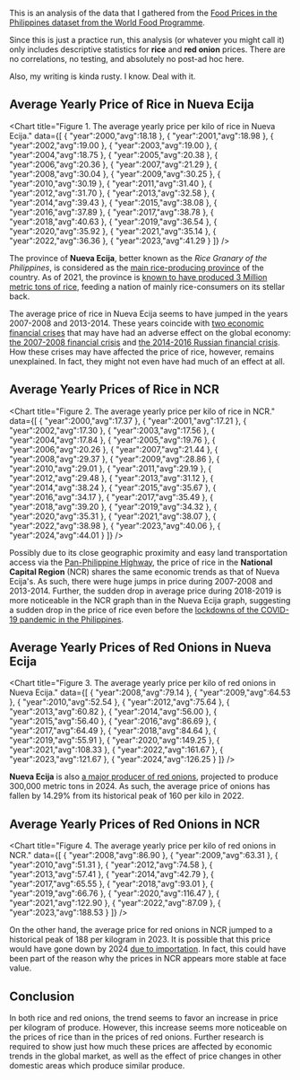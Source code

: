 This is an analysis of the data that I gathered from the [Food Prices in the Philippines dataset from the World Food Programme](https://data.humdata.org/dataset/wfp-food-prices-for-philippines?force_layout=desktop).

Since this is just a practice run, this analysis (or whatever you might call it) only includes descriptive statistics for **rice** and **red onion** prices. There are no correlations, no testing, and absolutely no post-ad hoc here.

Also, my writing is kinda rusty. I know. Deal with it.

## Average Yearly Price of Rice in Nueva Ecija

<Chart
  title="Figure 1. The average yearly price per kilo of rice in Nueva Ecija."
  data={[
    { "year":2000,"avg":18.18 },
    { "year":2001,"avg":18.98 },
    { "year":2002,"avg":19.00 },
    { "year":2003,"avg":19.00 },
    { "year":2004,"avg":18.75 },
    { "year":2005,"avg":20.38 },
    { "year":2006,"avg":20.36 },
    { "year":2007,"avg":21.29 },
    { "year":2008,"avg":30.04 },
    { "year":2009,"avg":30.25 },
    { "year":2010,"avg":30.19 },
    { "year":2011,"avg":31.40 },
    { "year":2012,"avg":31.70 },
    { "year":2013,"avg":32.58 },
    { "year":2014,"avg":39.43 },
    { "year":2015,"avg":38.08 },
    { "year":2016,"avg":37.89 },
    { "year":2017,"avg":38.78 },
    { "year":2018,"avg":40.63 },
    { "year":2019,"avg":36.54 },
    { "year":2020,"avg":35.92 },
    { "year":2021,"avg":35.14 },
    { "year":2022,"avg":36.36 },
    { "year":2023,"avg":41.29 }
  ]}
/>

The province of **Nueva Ecija**, better known as the *Rice Granary of the Philippines*, is considered as the [main rice-producing province](https://region3.dilg.gov.ph/index.php/news-events/54-provincial-and-city-pages/nueva-ecija) of the country. As of 2021, the province is [known to have produced 3 Million metric tons of rice](https://rfo3.da.gov.ph/central-luzon-attains-3-7m-mt-or-2-92-increase-in-rice-production/), feeding a nation of mainly rice-consumers on its stellar back.

The average price of rice in Nueva Ecija seems to have jumped in the years 2007-2008 and 2013-2014. These years coincide with [two economic financial crises](https://github.com/nvim-lua/kickstart.nvim) that may have had an adverse effect on the global economy: [the 2007-2008 financial crisis](https://www.investopedia.com/articles/economics/09/financial-crisis-review.asp) and [the 2014-2016 Russian financial crisis](https://en.wikipedia.org/wiki/Russian_financial_crisis_(2014%E2%80%932016)). How these crises may have affected the price of rice, however, remains unexplained. In fact, they might not even have had much of an effect at all.

## Average Yearly Prices of Rice in NCR

<Chart
  title="Figure 2. The average yearly price per kilo of rice in NCR."
  data={[
    { "year":2000,"avg":17.37 },
    { "year":2001,"avg":17.21 },
    { "year":2002,"avg":17.30 },
    { "year":2003,"avg":17.56 },
    { "year":2004,"avg":17.84 },
    { "year":2005,"avg":19.76 },
    { "year":2006,"avg":20.26 },
    { "year":2007,"avg":21.44 },
    { "year":2008,"avg":29.37 },
    { "year":2009,"avg":28.86 },
    { "year":2010,"avg":29.01 },
    { "year":2011,"avg":29.19 },
    { "year":2012,"avg":29.48 },
    { "year":2013,"avg":31.12 },
    { "year":2014,"avg":38.24 },
    { "year":2015,"avg":35.67 },
    { "year":2016,"avg":34.17 },
    { "year":2017,"avg":35.49 },
    { "year":2018,"avg":39.20 },
    { "year":2019,"avg":34.32 },
    { "year":2020,"avg":35.31 },
    { "year":2021,"avg":38.07 },
    { "year":2022,"avg":38.98 },
    { "year":2023,"avg":40.06 },
    { "year":2024,"avg":44.01 }
  ]}
/>

Possibly due to its close geographic proximity and easy land transportation access via the [Pan-Philippine Highway](https://en.wikipedia.org/wiki/Pan-Philippine_Highway), the price of rice in the **National Capital Region** (NCR) shares the same economic trends as that of Nueva Ecija's. As such, there were huge jumps in price during 2007-2008 and 2013-2014. Further, the sudden drop in average price during 2018-2019 is more noticeable in the NCR graph than in the Nueva Ecija graph, suggesting a sudden drop in the price of rice even before the [lockdowns of the COVID-19 pandemic in the Philippines](https://foreignpolicy.com/2020/03/14/duterte-quarantine-philippines-coronavirus-lockdown-launches-manila-into-pandemonium/).

## Average Yearly Prices of Red Onions in Nueva Ecija

<Chart
  title="Figure 3. The average yearly price per kilo of red onions in Nueva Ecija."
  data={[
    { "year":2008,"avg":79.14 },
    { "year":2009,"avg":64.53 },
    { "year":2010,"avg":52.54 },
    { "year":2012,"avg":75.64 },
    { "year":2013,"avg":60.82 },
    { "year":2014,"avg":56.00 },
    { "year":2015,"avg":56.40 },
    { "year":2016,"avg":86.69 },
    { "year":2017,"avg":64.49 },
    { "year":2018,"avg":84.64 },
    { "year":2019,"avg":55.91 },
    { "year":2020,"avg":149.25 },
    { "year":2021,"avg":108.33 },
    { "year":2022,"avg":161.67 },
    { "year":2023,"avg":121.67 },
    { "year":2024,"avg":126.25 }
  ]}
/>

**Nueva Ecija** is also [a major producer of red onions](https://www.pna.gov.ph/articles/1218193), projected to produce 300,000 metric tons in 2024. As such, the average price of onions has fallen by 14.29% from its historical peak of 160 per kilo in 2022.

## Average Yearly Prices of Red Onions in NCR

<Chart
  title="Figure 4. The average yearly price per kilo of red onions in NCR."
  data={[
    { "year":2008,"avg":86.90 },
    { "year":2009,"avg":63.31 },
    { "year":2010,"avg":51.31 },
    { "year":2012,"avg":74.58 },
    { "year":2013,"avg":57.41 },
    { "year":2014,"avg":42.79 },
    { "year":2017,"avg":65.55 },
    { "year":2018,"avg":93.01 },
    { "year":2019,"avg":66.76 },
    { "year":2020,"avg":116.47 },
    { "year":2021,"avg":122.90 },
    { "year":2022,"avg":87.09 },
    { "year":2023,"avg":188.53 }
  ]}
/>

On the other hand, the average price for red onions in NCR jumped to a historical peak of 188 per kilogram in 2023. It is possible that this price would have gone down by 2024 [due to importation](https://www.philstar.com/headlines/2023/12/02/2315802/21000-mt-imported-onions-arrive-yearend). In fact, this could have been part of the reason why the prices in NCR appears more stable at face value.

## Conclusion

In both rice and red onions, the trend seems to favor an increase in price per kilogram of produce. However, this increase seems more noticeable on the prices of rice than in the prices of red onions. Further research is required to show just how much these prices are affected by economic trends in the global market, as well as the effect of price changes in other domestic areas which produce similar produce.
